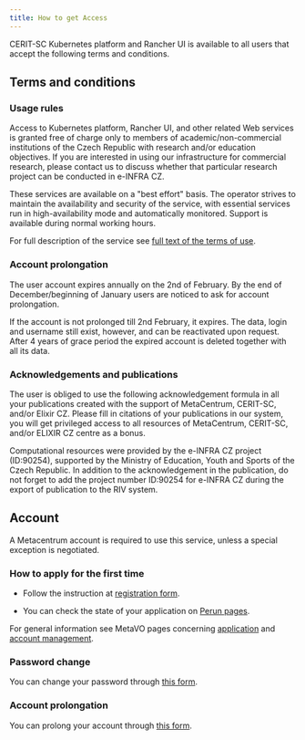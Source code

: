 ```yaml
---
title: How to get Access
---
```


CERIT-SC Kubernetes platform and Rancher UI is available to all users that accept the following terms and conditions.

## Terms and conditions

### Usage rules

Access to Kubernetes platform, Rancher UI, and other related Web services is granted free of charge only to members of academic/non-commercial institutions of the Czech Republic with research and/or education objectives. If you are interested in using our infrastructure for commercial research, please contact us to discuss whether that particular research project can be conducted in e-INFRA CZ.

These services are available on a "best effort" basis. The operator strives to maintain the availability and security of the service, with essential services run in high-availability mode and automatically monitored. Support is available during normal working hours.

For full description of the service see [full text of the terms of use](https://www.metacentrum.cz/en/about/rules/).

### Account prolongation

The user account expires annually on the 2nd of February. By the end of December/beginning of January users are noticed to ask for account prolongation.

If the account is not prolonged till 2nd February, it expires. The data, login and username still exist, however, and can be reactivated upon request. After 4 years of grace period the expired account is deleted together with all its data.

### Acknowledgements and publications

The user is obliged to use the following acknowledgement formula in all your publications created with the support of MetaCentrum, CERIT-SC, and/or Elixir CZ. Please fill in citations of your publications in our system, you will get privileged access to all resources of MetaCentrum, CERIT-SC, and/or ELIXIR CZ centre as a bonus.

<Callout title="Acknowledgement formula for the service" icon="&#128591;">
Computational resources were provided by the e-INFRA CZ project (ID:90254),
supported by the Ministry of Education, Youth and Sports of the Czech Republic.
</Callout>

<Callout>
In addition to the acknowledgement in the publication, do not forget to add the project number ID:90254 for e-INFRA CZ during the export of publication to the RIV system.
</Callout>

## Account

A Metacentrum account is required to use this service, unless a special exception is negotiated.

### How to apply for the first time

* Follow the instruction at [registration form](https://metavo.metacentrum.cz/en/application/form).

* You can check the state of your application on [Perun pages](https://metavo.metacentrum.cz/en/application/statecheck).

For general information see MetaVO pages concerning [application](https://metavo.metacentrum.cz/en/application/index.html) and [account management](https://metavo.metacentrum.cz/en/myaccount/index.html).

### Password change

You can change your password through [this form](https://metavo.metacentrum.cz/en/myaccount/heslo.html).

### Account prolongation

You can prolong your account through [this form](https://metavo.metacentrum.cz/en/myaccount/prodlouzeni).
